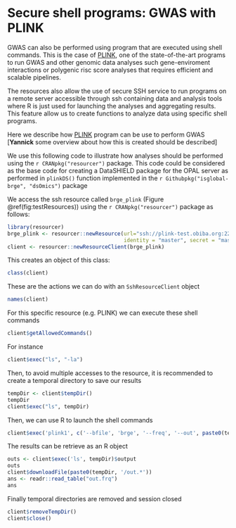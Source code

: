 # Secure shell programs: GWAS with PLINK {#shell_extension}

GWAS can also be performed using program that are executed using shell commands. This is the case of [PLINK](http://zzz.bwh.harvard.edu/plink/), one of the state-of-the-art programs to run GWAS and other genomic data analyses such gene-enviroment interactions or polygenic risc score analyses that requires efficient and scalable pipelines. 

The resources also allow the use of secure SSH service to run programs on a remote server accessible through ssh containing data and analysis tools where R is just used for launching the analyses and aggregating results. This feature allow us to create functions to analyze data using specific shell programs.

Here we describe how [PLINK](http://zzz.bwh.harvard.edu/plink/) program can be use to perform GWAS  [**Yannick** some overview about how this is created should be described]

We use this following code to illustrate how analyses should be performed using the `r CRANpkg("resourcer")` package. This code could be considered as the base code for creating a DataSHIELD package for the OPAL server as performed in `plinkDS()` function implemented in the `r Githubpkg("isglobal-brge", "dsOmics")` package


We access the ssh resource called `brge_plink` (Figure \@ref(fig:testResources)) using the `r CRANpkg("resourcer")` package as follows:


```r
library(resourcer)
brge_plink <- resourcer::newResource(url="ssh://plink-test.obiba.org:2222/home/master/brge?exec=ls,plink,plink1", 
                                     identity = "master", secret = "master")
client <- resourcer::newResourceClient(brge_plink)
```

This creates an object of this class:

```r
class(client)
```

These are the actions we can do with an `SshResourceClient` object

```r
names(client)
```

For this specific resource (e.g. PLINK) we can execute these shell commands

```r
client$getAllowedCommands()
```

For instance

```r
client$exec("ls", "-la")
```

Then, to avoid multiple accesses to the resource, it is recommended to create a temporal directory to save our results

```r
tempDir <- client$tempDir()
tempDir
client$exec("ls", tempDir)
```

Then, we can use R to launch the shell commands

```r
client$exec('plink1', c('--bfile', 'brge', '--freq', '--out', paste0(tempDir, '/out'), '--noweb'))
```

The results can be retrieve as an R object

```r
outs <- client$exec('ls', tempDir)$output
outs
client$downloadFile(paste0(tempDir, '/out.*'))  
ans <- readr::read_table("out.frq")
ans
```

Finally temporal directories are removed and session closed

```r
client$removeTempDir()
client$close()
```

